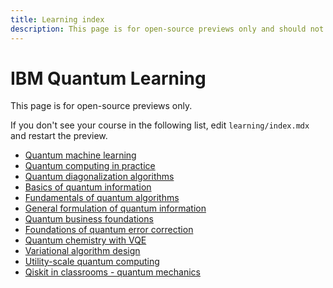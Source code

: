 ```yaml
---
title: Learning index
description: This page is for open-source previews only and should not be synced to inner-source.
---
```


# IBM Quantum Learning

This page is for open-source previews only.

If you don't see your course in the following list, edit `learning/index.mdx` and restart the preview.

- [Quantum machine learning](/learning/courses/quantum-machine-learning)
- [Quantum computing in practice](/learning/courses/quantum-computing-in-practice)
- [Quantum diagonalization algorithms](/learning/courses/quantum-diagonalization-algorithms)
- [Basics of quantum information](/learning/courses/basics-of-quantum-information)
- [Fundamentals of quantum algorithms](/learning/courses/fundamentals-of-quantum-algorithms)
- [General formulation of quantum information](/learning/courses/general-formulation-of-quantum-information)
- [Quantum business foundations](/learning/courses/quantum-business-foundations)
- [Foundations of quantum error correction](/learning/courses/foundations-of-quantum-error-correction)
- [Quantum chemistry with VQE](/learning/courses/quantum-chem-with-vqe)
- [Variational algorithm design](/learning/courses/variational-algorithm-design)
- [Utility-scale quantum computing](/learning/courses/utility-scale-quantum-computing)
- [Qiskit in classrooms - quantum mechanics](/learning/modules/quantum-mechanics)
